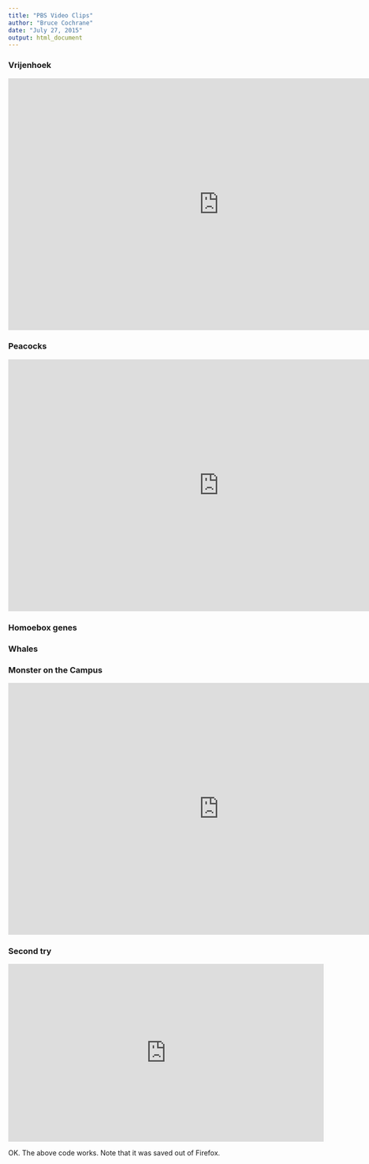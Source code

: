 ```yaml
---
title: "PBS Video Clips"
author: "Bruce Cochrane"
date: "July 27, 2015"
output: html_document
---
```


### Vrijenhoek

<iframe width="854" height="510" src="https://www.youtube.com/embed/miiRmrZX3XM?list=PLkakJP-jjP0pDbAPtkZqQoUMAO5hkOijf&start=480&end=875" frameborder="0" allowfullscreen></iframe>

### Peacocks

<iframe width="854" height="510" src="https://www.youtube.com/embed/miiRmrZX3XM?list=PLkakJP-jjP0pDbAPtkZqQoUMAO5hkOijf&start=1050&end=1510" frameborder="0" allowfullscreen></iframe>

### Homoebox genes

### Whales

### Monster on the Campus

<iframe width="854" height="510" src="https://www.youtube.com/embed/DCmpMhFTBB8" frameborder="0" allowfullscreen></iframe>

### Second try

<iframe width="640" height="360" src="https://www.youtube.com/embed/DCmpMhFTBB8?feature=player_detailpage&start=3660" frameborder="0" allowfullscreen></iframe>

OK.  The above code works. Note that it was saved out of Firefox.   
